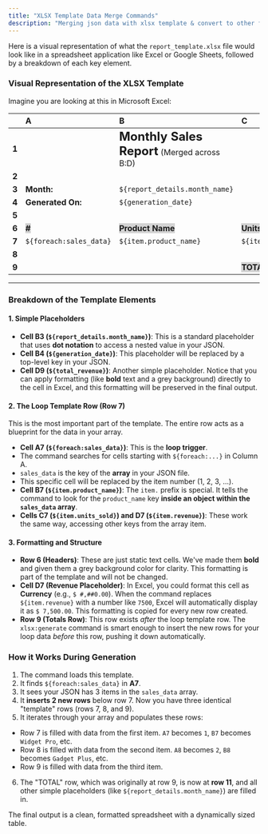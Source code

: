 ```yaml
---
title: "XLSX Template Data Merge Commands"
description: "Merging json data with xlsx template & convert to other formats plus xlsx template to blade template"
---
```

Here is a visual representation of what the `report_template.xlsx` file would look like in a spreadsheet application like Excel or Google Sheets, followed by a breakdown of each key element.

### Visual Representation of the XLSX Template

Imagine you are looking at this in Microsoft Excel:

| | **A** | **B** | **C** | **D** |
| :--- | :--- | :--- | :--- | :--- |
| **1**| | <font size="5"><b>Monthly Sales Report</b></font> (Merged across B:D) | | |
| **2**| | | | |
| **3**| **Month:** | `${report_details.month_name}` | | |
| **4**| **Generated On:** | `${generation_date}` | | |
| **5**| | | | |
| **6**| <font style="background-color:#D3D3D3;"><b>#</b></font> | <font style="background-color:#D3D3D3;"><b>Product Name</b></font> | <font style="background-color:#D3D3D3;"><b>Units Sold</b></font> | <font style="background-color:#D3D3D3;"><b>Revenue</b></font> |
| **7**| `${foreach:sales_data}` | `${item.product_name}` | `${item.units_sold}` | `${item.revenue}` |
| **8**| | | | |
| **9**| | | <font style="background-color:#D3D3D3;"><b>TOTAL:</b></font> | <font style="background-color:#D3D3D3;"><b>${total_revenue}</b></font> |

---

### Breakdown of the Template Elements

#### 1. Simple Placeholders
-   **Cell B3 (`${report_details.month_name}`)**: This is a standard placeholder that uses **dot notation** to access a nested value in your JSON.
-   **Cell B4 (`${generation_date}`)**: This placeholder will be replaced by a top-level key in your JSON.
-   **Cell D9 (`${total_revenue}`)**: Another simple placeholder. Notice that you can apply formatting (like **bold** text and a grey background) directly to the cell in Excel, and this formatting will be preserved in the final output.

#### 2. The Loop Template Row (Row 7)
This is the most important part of the template. The entire row acts as a blueprint for the data in your array.

-   **Cell A7 (`${foreach:sales_data}`)**: This is the **loop trigger**.
-   The command searches for cells starting with `${foreach:...}` in Column A.
-   `sales_data` is the key of the **array** in your JSON file.
-   This specific cell will be replaced by the item number (1, 2, 3, ...).
-   **Cell B7 (`${item.product_name}`)**: The `item.` prefix is special. It tells the command to look for the `product_name` key **inside an object within the `sales_data` array**.
-   **Cells C7 (`${item.units_sold}`) and D7 (`${item.revenue}`)**: These work the same way, accessing other keys from the array item.

#### 3. Formatting and Structure
-   **Row 6 (Headers)**: These are just static text cells. We've made them **bold** and given them a grey background color for clarity. This formatting is part of the template and will not be changed.
-   **Cell D7 (Revenue Placeholder)**: In Excel, you could format this cell as **Currency** (e.g., `$ #,##0.00`). When the command replaces `${item.revenue}` with a number like `7500`, Excel will automatically display it as `$ 7,500.00`. This formatting is copied for every new row created.
-   **Row 9 (Totals Row)**: This row exists *after* the loop template row. The `xlsx:generate` command is smart enough to insert the new rows for your loop data *before* this row, pushing it down automatically.

### How it Works During Generation

1.  The command loads this template.
2.  It finds `${foreach:sales_data}` in **A7**.
3.  It sees your JSON has 3 items in the `sales_data` array.
4.  It **inserts 2 new rows** below row 7. Now you have three identical "template" rows (rows 7, 8, and 9).
5.  It iterates through your array and populates these rows:
-   Row 7 is filled with data from the first item. `A7` becomes `1`, `B7` becomes `Widget Pro`, etc.
-   Row 8 is filled with data from the second item. `A8` becomes `2`, `B8` becomes `Gadget Plus`, etc.
-   Row 9 is filled with data from the third item.
6.  The "TOTAL" row, which was originally at row 9, is now at **row 11**, and all other simple placeholders (like `${report_details.month_name}`) are filled in.

The final output is a clean, formatted spreadsheet with a dynamically sized table.